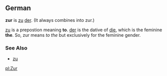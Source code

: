 ==German==

'''zur''' is [[zu]] [[der]]. (It always combines into zur.)

[[zu]] is a prepostion meaning '''to'''. [[der]] is the dative of [[die]], which is the feminine '''the'''. So, zur means ''to the'' but exclusively for the feminine gender.

=== See Also ===
* [[zu]]

[[pl:Zur]]